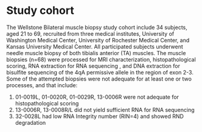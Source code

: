 # Study cohort {#study-cohort}

The Wellstone Bilateral muscle biopsy study cohort include 34 subjects, aged 21 to 69, recruited from three medical institutes, University of Washington Medical Center, University of Rochester Medical Center, and Kansas University Medical Center. All participated subjects underwent needle muscle biopsy of both tibialis anterior (TA) muscles. The muscle biopsies (n=68) were processed for MRI characterization, histopathological scoring, RNA extraction for RNA sequencing , and DNA extraction for bisulfite sequencing of the 4qA permissive allele in the region of exon 2-3. Some of the attempted biopsies were not adequate for at least one or two processes, and that include: 

1. 01-0019L, 01-0020R, 01-0029R, 13-0006R were not adequate for histopathological scoring
2. 13-0006R, 13-0008R/L did not yield sufficient RNA for RNA sequencing
3. 32-0028L had low RNA Integrity number (RIN=4) and showed RND degradation





